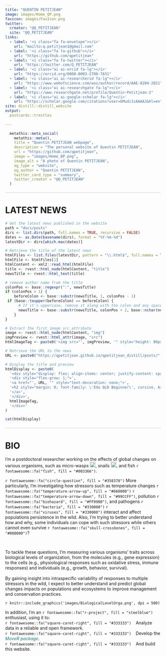 ```yaml
---
title: "QUENTIN PETITJEAN"
image: images/Home_QP.png
favicon: images/FavIcon.png
twitter:
  creator: "@Q_PETITJEAN"
  site: "@Q_PETITJEAN"
links:
  - label: '<i class="fa fa-envelope"></i>'
    url: "mailto:q.petitjean1@gmail.com"
  - label: '<i class="fa fa-github"></i>'
    url: "https://github.com/qpetitjean"
  - label: '<i class="fa fa-twitter"></i>'
    url: "https://twitter.com/Q_PETITJEAN"
  - label: '<i class="ai ai-orcid fa-lg"></i>'
    url: "https://orcid.org/0000-0003-2708-7831"
  - label: '<i class="ai ai-researcherid fa-lg"></i>'
    url: "https://www.webofscience.com/wos/author/record/AAE-8204-2021"
  - label: '<i class="ai ai-researchgate fa-lg"></i>'
    url: "https://www.researchgate.net/profile/Quentin-Petitjean-2"
  - label: '<i class="ai ai-google-scholar fa-lg"></i>'
    url: "https://scholar.google.com/citations?user=GMudi1sAAAAJ&hl=en"
site: distill::distill_website
output:
  postcards::trestles
  
---
```


```r
  metathis::meta_social(
    metathis::meta(),
    title = "Quentin PETITJEAN webpage",
    description = "The personal website of Quentin PETITJEAN",
    url = "https://github.com/qpetitjean",
    image = "images/Home_QP.png",
    image_alt = "A photo of Quentin PETITJEAN",
    og_type = "website",
    og_author = "Quentin PETITJEAN",
    twitter_card_type = "summary",
    twitter_creator = "@Q_PETITJEAN"
  )
```

<div style="border-top: 1px solid #cccccc; width: 100%; margin: 20px 0;"></div>

# LATEST NEWS

```r

# Get the latest news published in the website
path = "docs/posts"
dirs <- list.dirs(path, full.names = TRUE, recursive = FALSE)
dates <- as.Date(basename(dirs), format = "%Y-%m-%d")
latestDir <- dirs[which.max(dates)]

# Retrieve the title of the latest news
htmlFiles <- list.files(latestDir, pattern = "\\.html$", full.names = TRUE)
htmlFile <- htmlFiles[1]
htmlContent <- xml2::read_html(htmlFile)
title <- rvest::html_node(htmlContent, "title")
newsTitle <- rvest::html_text(title)

# remove author name from the title 
colonPos <- base::regexpr(":", newsTitle)
if (colonPos > 1) {
    beforeColon <- base::substr(newsTitle, 1, colonPos - 1)
 if (base::toupper(beforeColon) == beforeColon) {
      # If it's uppercase, remove it along with the colon and any space after it
      newsTitle <- base::substr(newsTitle, colonPos + 2, base::nchar(newsTitle))
    }
}

# Extract the first image src attribute
image <- rvest::html_node(htmlContent, "img")
imgPreview <- rvest::html_attr(image, "src")
htmlImageTag <- paste0('<img src="', imgPreview, '" style="height: 80px; margin-left: 10px; vertical-align: middle;">')

# Retrieve the URL to the news
URL <- paste0("https://qpetitjean.github.io/qpetitjean_distill/posts/", basename(latestDir))

# Display the title and preview
htmlDisplay <- paste0(
  '<div style="display: flex; align-items: center; justify-content: space-between;">',
  '<div style="flex-grow: 1;">',
  '<a href="', URL, '" style="text-decoration: none;">',
  '<h2 style="margin: 0; font-family: \'Edu QLD Beginner\', cursive, Arial, sans-serif;">', newsTitle, '</h2>',
  '</a>',
  '</div>',
  htmlImageTag,
  '</div>'
)

cat(htmlDisplay)

```

<div style="border-top: 1px solid #cccccc; width: 100%; margin: 20px 0;"></div>

# BIO
<p class="plain-text">
I'm a postdoctoral researcher working on the effects of global changes on various organisms, such as micro-wasps <img src="https://icon-library.com/images/fly-icon/fly-icon-29.jpg" height="18px" width="18px" />, snails <img src="https://cdn-icons-png.flaticon.com/512/616/616636.png" height="18px" width="18px" />, and fish `r fontawesome::fa("fish", fill = "#003366")`.
</p> 
<p class="plain-text">
`r fontawesome::fa("circle-question", fill = "#358378")` More particularly, I'm investigating how stressors such as temperature changes `r fontawesome::fa("temperature-arrow-up", fill = "#660000")` `r fontawesome::fa("temperature-arrow-down", fill = "#99CCFF")`, pollution `r fontawesome::fa("biohazard", fill = "#FF9900")`, and pathogens `r fontawesome::fa("bacteria", fill = "#330000")` `r fontawesome::fa("viruses", fill = "#330000")` interact and affect populations persistence in the wild. Also, I'm trying to better understand how and why, some individuals can cope with such stressors while others cannot even survive `r fontawesome::fa("skull-crossbones", fill = "#000000")`? 
</p> 
<div class = "row">
<div class = "col-md-6">
<br/>
<p class="plain-text">
To tackle these questions, I'm measuring various organisms' traits across biological levels of organization, from the molecules (e.g., gene expression) to the cells (e.g., physiological responses such as oxidative stress, immune responses) and individuals (e.g., growth, behavior, survival). <br/><br/>
By gaining insight into intraspecific variability of responses to multiple stressors in the wild, I expect to better understand and predict global changes impacts on populations and ecosystems to improve management and conservation practices.
</p>
</div>

<div class = "col-md-6">
`r knitr::include_graphics('images/BiologicalLevelOrga.png', dpi = 500)`
</div>
</div>
<p class="plain-text">
In addition, I'm an `r fontawesome::fa("r-project", fill = "steelblue")` enthusiast, using it to: <br/>
`r fontawesome::fa("square-caret-right", fill = "#333333")` &ensp; Analyze data in a reliable and open framework. <br/>
`r fontawesome::fa("square-caret-right", fill = "#333333")` &ensp; Develop the <a href="https://qpetitjean.github.io/MoveR/index.html"style="color:rgba(20, 130, 125, 1); font-style: italic; border-bottom: 0px; text-decoration: none; margin-right: 0px; margin-left: 0px;">MoveR package</a>. <br/>
`r fontawesome::fa("square-caret-right", fill = "#333333")` &ensp; And build this website. <br/>
</p>
</div>
<div class="d-appendix">
</div>